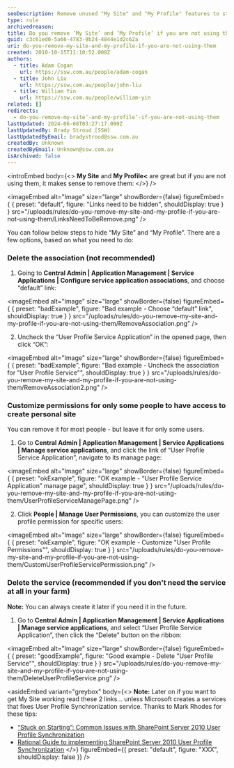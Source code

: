 ```yaml
---
seoDescription: Remove unused "My Site" and "My Profile" features to streamline SharePoint experience.
type: rule
archivedreason:
title: Do you remove ‘My Site’ and ‘My Profile’ if you are not using them?
guid: c3c61ed0-5a66-4783-9b24-4844e1d2c62a
uri: do-you-remove-my-site-and-my-profile-if-you-are-not-using-them
created: 2010-10-15T11:10:52.000Z
authors:
  - title: Adam Cogan
    url: https://ssw.com.au/people/adam-cogan
  - title: John Liu
    url: https://ssw.com.au/people/john-liu
  - title: William Yin
    url: https://ssw.com.au/people/william-yin
related: []
redirects:
  - do-you-remove-my-site’-and-my-profile’-if-you-are-not-using-them
lastUpdated: 2024-06-08T03:27:17.000Z
lastUpdatedBy: Brady Stroud [SSW]
lastUpdatedByEmail: bradystroud@ssw.com.au
createdBy: Unknown
createdByEmail: Unknown@ssw.com.au
isArchived: false
---
```


<introEmbed
  body={<>
**My Site** and **My Profile&lt;** are great but if you are not using them, it makes sense to remove them:
  </>}
/>

<imageEmbed
  alt="Image"
  size="large"
  showBorder={false}
  figureEmbed={ {
    preset: "default",
    figure: "Links need to be hidden",
    shouldDisplay: true
  } }
  src="/uploads/rules/do-you-remove-my-site-and-my-profile-if-you-are-not-using-them/LinksNeedToBeRemove.png"
/>

You can follow below steps to hide “My Site” and “My Profile”. There are a few options, based on what you need to do:

### Delete the association (not recommended)

1. Going to **Central Admin | Application Management | Service Applications | Configure service application associations**, and choose “default” link:

<imageEmbed
  alt="Image"
  size="large"
  showBorder={false}
  figureEmbed={ {
    preset: "badExample",
    figure: "Bad example - Choose “default” link",
    shouldDisplay: true
  } }
  src="/uploads/rules/do-you-remove-my-site-and-my-profile-if-you-are-not-using-them/RemoveAssociation.png"
/>

2. Uncheck the “User Profile Service Application” in the opened page, then click “OK”:

<imageEmbed
  alt="Image"
  size="large"
  showBorder={false}
  figureEmbed={ {
    preset: "badExample",
    figure: "Bad example - Uncheck the association for \"User Profile Service\"",
    shouldDisplay: true
  } }
  src="/uploads/rules/do-you-remove-my-site-and-my-profile-if-you-are-not-using-them/RemoveAssociation2.png"
/>

### Customize permissions for only some people to have access to create personal site

You can remove it for most people - but leave it for only some users.

1. Go to **Central Admin | Application Management | Service Applications | Manage service applications**, and click the link of “User Profile Service Application”, navigate to its manage page:

<imageEmbed
  alt="Image"
  size="large"
  showBorder={false}
  figureEmbed={ {
    preset: "okExample",
    figure: "OK example - “User Profile Service Application” manage page",
    shouldDisplay: true
  } }
  src="/uploads/rules/do-you-remove-my-site-and-my-profile-if-you-are-not-using-them/UserProfileServiceManagePage.png"
/>

2. Click **People | Manage User Permissions**, you can customize the user profile permission for specific users:

<imageEmbed
  alt="Image"
  size="large"
  showBorder={false}
  figureEmbed={ {
    preset: "okExample",
    figure: "OK example - Customize \"User Profile Permissions\"",
    shouldDisplay: true
  } }
  src="/uploads/rules/do-you-remove-my-site-and-my-profile-if-you-are-not-using-them/CustomUserProfileServicePermission.png"
/>

### Delete the service (recommended if you don't need the service at all in your farm)

**Note:** You can always create it later if you need it in the future.

1. Go to **Central Admin | Application Management | Service Applications | Manage service applications**, and select “User Profile Service Application”, then click the “Delete” button on the ribbon:

<imageEmbed
  alt="Image"
  size="large"
  showBorder={false}
  figureEmbed={ {
    preset: "goodExample",
    figure: "Good example - Delete \"User Profile Service\"",
    shouldDisplay: true
  } }
  src="/uploads/rules/do-you-remove-my-site-and-my-profile-if-you-are-not-using-them/DeleteUserProfileService.png"
/>

<asideEmbed
  variant="greybox"
  body={<>
    **Note:** Later on if you want to get My Site working read these 2 links... unless Microsoft creates a services that fixes User Profile Synchronization service. Thanks to Mark Rhodes for these tips:

- [“Stuck on Starting”: Common Issues with SharePoint Server 2010 User Profile Synchronization](http://www.harbar.net/articles/sp2010ups2.aspx)
- [Rational Guide to implementing SharePoint Server 2010 User Profile Synchronization](http://www.harbar.net/articles/sp2010ups.aspx)
  </>}
  figureEmbed={{
    preset: "default",
    figure: "XXX",
    shouldDisplay: false
  }}
/>

